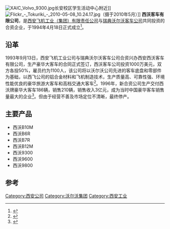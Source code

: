 [[File:XAIC_Volvo_9300.jpg|thumb]]长安校区学生活动中心附近]]
[[File:Flickr_-_Tokuriki_-_2010-05-08_10.24.17.jpg|thumb]]（摄于2010年5月）]]
'''西沃客车有限公司'''，是[[西安飞机工业集团|西安飞机工业（集团）有限责任公司]]与[[富豪巴士|瑞典沃尔沃客车公司]]共同投资的合资企业，于1994年4月18日正式成立<ref>{{Cite book|title=中国汽车工业发展数据标识图册|last=董扬主编|publisher=天津：[[天津教育出版社|天津教育出版社]]|year=2008.12|isbn=978-7-5309-5474-4|pages=139}}</ref>。

== 沿革 ==
1993年9月13日，西安飞机工业公司与瑞典沃尔沃客车公司合资兴办西安西沃客车有限公司，生产豪华大客车的合同正式签订，西沃客车公司投资1000万美元，双方各投50%，雇员约为1100人，该公司将以沃尔沃公司先进的客车底盘和零部件为基础，以西飞公司的铝合金材料和飞机制造技术，生产质量高、可靠性强、环境性能优良的豪华旅游大客车和高档交通大客车<ref>{{Cite book|title=西安年鉴 1994|last=西安年鉴编纂委员会编|publisher=西安：陕西人民出版社|year=1994.08|isbn=7-224-03663-3|pages=126}}</ref>。1996年，新合资公司生产交付西沃牌豪华大客车186辆，销售210辆，销售收入3亿元，成为当时中国豪华客车销售量最大的企业<ref>{{Cite book|title=西安年鉴 1997 总第5卷|last=西安市地方志编纂委员会编|publisher=西安：西安出版社|year=1997.07|isbn=7-80594-402-4|pages=298}}</ref>。但由于经营不善及市场定位不清晰，最终停产。

== 主要产品 ==
*西沃B10M
*西沃B6R
*西沃B7R
*西沃B12M
*西沃9300
*西沃9600
*西沃9800

==参考==
{{reflist}}
{{客车制造商}}

[[Category:西安公司|Category:西安公司]]
[[Category:沃尔沃集团|Category:沃尔沃集团]]
[[Category:西安工业|Category:西安工业]]